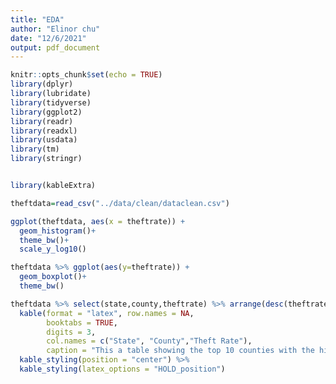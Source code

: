 ```yaml
---
title: "EDA"
author: "Elinor chu"
date: "12/6/2021"
output: pdf_document
---
```


```r
knitr::opts_chunk$set(echo = TRUE)
library(dplyr)
library(lubridate)
library(tidyverse)
library(ggplot2)
library(readr)
library(readxl)
library(usdata)
library(tm)
library(stringr)


library(kableExtra)
```

```r
theftdata=read_csv("../data/clean/dataclean.csv")
```

```r
ggplot(theftdata, aes(x = theftrate)) +
  geom_histogram()+
  theme_bw()+
  scale_y_log10()
```
```r
theftdata %>% ggplot(aes(y=theftrate)) +
  geom_boxplot()+
  theme_bw()
```

```r
theftdata %>% select(state,county,theftrate) %>% arrange(desc(theftrate)) %>% head(10) %>%
  kable(format = "latex", row.names = NA, 
        booktabs = TRUE,
        digits = 3,
        col.names = c("State", "County","Theft Rate"),
        caption = "This a table showing the top 10 counties with the highest theft rate.") %>%
  kable_styling(position = "center") %>%
  kable_styling(latex_options = "HOLD_position")
```



